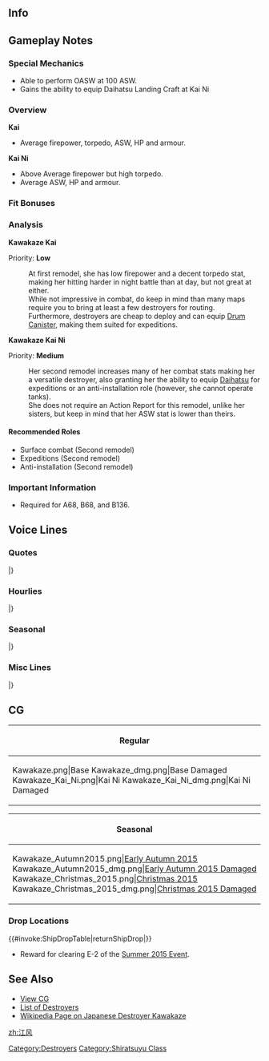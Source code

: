 ==Info==
{{KanmusuInfo|ID=259}}
{{KanmusuInfo|ID=259a}}
{{KanmusuInfo|ID=269}}

==Gameplay Notes==
===Special Mechanics===
* Able to perform OASW at 100 ASW.
* Gains the ability to equip Daihatsu Landing Craft at Kai Ni

===Overview===
'''Kai'''
* Average firepower, torpedo, ASW, HP and armour.  

'''Kai Ni'''
* Above Average firepower but high torpedo.
* Average ASW, HP and armour.

===Fit Bonuses===
{{:{{BASEPAGENAME}}/Equipment Bonuses}}
{{clear}}

===Analysis===
'''Kawakaze Kai'''

Priority: '''Low'''

:At first remodel, she has low firepower and a decent torpedo stat, making her hitting harder in night battle than at day, but not great at either.
:While not impressive in combat, do keep in mind than many maps require you to bring at least a few destroyers for routing.
:Furthermore, destroyers are cheap to deploy and can equip [[Drum Canister]], making them suited for expeditions.


'''Kawakaze Kai Ni''' 

Priority: '''Medium'''
:Her second remodel increases many of her combat stats making her a versatile destroyer, also granting her the ability to equip [[Daihatsu]] for expeditions or an anti-installation role (however, she cannot operate tanks).
:She does not require an Action Report for this remodel, unlike her sisters, but keep in mind that her ASW stat is lower than theirs.

====Recommended Roles====
* Surface combat (Second remodel)
* Expeditions (Second remodel)
* Anti-installation (Second remodel)

===Important Information===
* Required for A68, B68, and B136.

==Voice Lines==
===Quotes===
{{ShipquoteHeader}}
{{ShipquoteKai
|scenario = Introduction
|origin = 白露型駆逐艦九番艦、改白露型の江風だよ。よろしくな！あ、読み方、間違えンなよ。
|translation = I'm the 9th ship of the Shiratsuyu-class destroyers, and an improved Shiratsuyu-class destroyer, Kawakaze. Nice to meet you! Ah, make sure to not mess up my name!<ref>Her kanji "江風" would more commonly be read as "Ekaze" instead of "Kawakaze".</ref>
|audio =Kawakaze-Intro.mp3
}}
{{ShipquoteKai
| scenario    =Introduction
| kai2        =yes
| origin      =白露型駆逐艦九番艦、改白露型の江風、改装済みだぜ！ソロモンの海なら任せておきなよ！
| translation =The 9th ship of the Shiratsuyu-class, and improved Shiratsuyu-class destroyer, Kawakaze, has been remodelled! Leave the Solomon Sea to me!
| audio       =KawakazeKaiNi-Intro.mp3
}}
{{ShipquoteKai
|scenario = Library
|origin = 白露型九番艦、改白露型駆逐艦の江風だ。
そうち海風の姉貴たちと同じ、マル２計画で建造されたよ。まー、働いた働いた。
ソロモン海は何度も駆け回ったよ。最期は夜戦さ。敵さんの電探…ありゃー反則さ。
|translation = I'm the 9th ship of the Shiratsuyu-class destroyers, and an improved Shiratsuyu-class destroyer, Kawakaze.<ref>The improved Shiratsuyu-class were Umikaze, Yamakaze, Kawakaze and Suzukaze.</ref>
I was built under the Circle 2 Plan like Umikaze-aneki and the others.<ref>The [https://en.wikipedia.org/wiki/2nd_Naval_Armaments_Supplement_Programme Circle 2 Plan] was the 2nd of 4 pre-war military build up programmes.</ref> Well, I did plenty of work.
Can't remember how many times I was ran around the Solomon Sea.<ref>She did 10 [https://en.wikipedia.org/wiki/Tokyo_Express Tokyo Express] transport runs around Guadalcanal.</ref> My last moment was in a night battle. The enemy's radar... running afoul of it.<ref>At the [https://en.wikipedia.org/wiki/Battle_of_Vella_Gulf Battle of Vella Gulf], the US destroyers with superior radar managed to launch an ambush that wiped out 3 out of 4 of the IJN destroyers.</ref>
|audio =Kawakaze-Library.mp3
}}
{{ShipquoteKai
|scenario = Secretary 1
|origin = ん、提督。江風呼んだ？
|translation = Hmm, Admiral. Did you call me?
|audio =Kawakaze-Sec1.mp3
}}
{{ShipquoteKai
|scenario = Secretary 2
|origin = そーさ、改白露型だよ。バランスいい体だろう？なっ！
|translation = That's right, I'm an improved Shiratsuyu-class. My body has the right balance right? Hey!<ref>The improved Shiratsuyu-class ships had a redesigned hull and bridge structure to improve their stability.</ref>
|audio =Kawakaze-Sec2.mp3
}}
{{ShipquoteKai
|scenario = Secretary 3
|origin = んだよ？あんま艤装触んなって。んぁ～？テートクどした？江風に興味あんの？ん？
|translation = What is it? Don't touch my rigging so much. Hmm~? What's up, Admiral? Are you interested in me? Hmm?
|audio =Kawakaze-Sec3.mp3
}}
{{ShipquoteKai
| scenario    =Secretary 3
| kai2        =yes
| origin      =んだよ？あんま艤装触ンなって言ってンじゃんかぁ。えっ？艤装じゃない？……アホかぁ！？
| translation =What is it? I told you not to touch my rigging so much. Eh? It's not my rigging you want to touch? ...Are you an idiot?!
| audio       =KawakazeKaiNi-Sec3.mp3
}}
{{ShipquoteKai
|scenario = Secretary Idle
|origin = な～あ～なんか退屈だよー、おーい、てーとくぅー、何かしようぜぇ～？どーにも体が鈍っちまうよぉー、てーとく、聞いてっかぁ～！？
|translation = I~m~ kind of boooored~ oi, can we find something to do~, Admiral? Otherwise I'll become lazy~. Are you listening~, Admiral!?
|audio =Kawakaze-SecIdle.mp3
}}
{{ShipquoteKai
|scenario = Secretary (Married)
|origin = どうしたテートク？疲れたのかい。ンだよ、だらしねえな。仕方ない、江風に寄っかかっていいぜ。ん？ほら、どうよ。
|translation = What's up, Admiral? Are you tired? What's with that, how lame. It can't be helped, it's ok to come closer to me. Hmm? So how's this?
|audio =Kawakaze-SecMarried.mp3
}}
{{ShipquoteKai
|scenario = Wedding
|origin = ン～？どしたテートク？なぁんだよその箱？江風にくれるのかい？へぇー、なぁんだ、どういう風の吹きまわしだ？ふふん、けど貰っとくよ。
|translation = Hmm~? What's up, Admiral? What's that box? Are you giving it to me? Hee~, where is this wind coming from? Fufun, but I accept.
|audio =Kawakaze-Wedding.mp3
}}
{{ShipquoteKai
|scenario = Player's Score
|origin = ん？提督何？情報見るの？ほいほい～
|translation = Hmm? What is it, Admiral? You want to look at the intelligence? Here you go~
|audio =Kawakaze-PlayerScore.mp3
}}
{{ShipquoteKai
|scenario = Joining the Fleet
|origin = 改白露型駆逐艦江風、出るぜ！ついてきな！
|translation = Improved Shiratsuyu-class destroyer, Kawakaze, heading out! Follow me!
|audio =Kawakaze-JoinFleet.mp3
}}
{{ShipquoteKai
|scenario = Equipment 1
|origin = んんっ、ありがたいねー！うん、いいじゃん！
|translation = Hmmm, thanks~! Yup, this is a good one!
|audio =Kawakaze-Equip1.mp3
}}
{{ShipquoteKai
| scenario    =Equipment 1
| kai2        =yes
| origin      =おお～！いいじゃんか！ありだね～！
| translation =Oooh~! This is good! Thanks~!
| audio       =KawakazeKaiNi-Equip1.mp3
}}
{{ShipquoteKai
|scenario = Equipment 2
|origin = んっ、いいねいいねー！やっぱ新しい装備は捗るねー！
|translation = Hmm, good good~! Definitely need new equipment to progress~!
|audio =Kawakaze-Equip2.mp3
}}
{{ShipquoteKai
|scenario = Equipment 3 <ref> Equipment(3) is shared with expedition selection, resource collection, instant repair and development. </ref>
|origin = んっ、いいじゃん！ありありー！
|translation = Hmm, this is good! I like it~!
|audio =Kawakaze-Equip3.mp3
}}
{{ShipquoteKai
|scenario = Supply
|origin = んっ、ありがたいね、また出るよ
|translation = Hmm, thanks. I'll be going out again later.
|audio =Kawakaze-Supply.mp3
}}
{{ShipquoteKai
|scenario = Docking (Minor Damage)
|origin = ンー、少し風呂入るわ。
|translation = Ngh, I'll be taking a short bath.
|audio =Kawakaze-DockMinor.mp3
}}
{{ShipquoteKai
|scenario = Docking (Major Damage)
|origin = 仕方ない、ちょっと長風呂するよ。提督も一緒するかい？ふっ、冗談さ。
|translation = It can't be helped, I'm going to take a pretty long bath now. Want to join me, Admiral? Fuu, I'm joking.
|audio =Kawakaze-DockMajor.mp3
}}
{{ShipquoteKai
|scenario = Construction
|origin = うーん、新しいのは来たって。
|translation = Yup, a new one has come.
|audio =Kawakaze-Construction.mp3
}}
{{ShipquoteKai
|scenario = Returning from Sortie
|origin = ふー、作戦終了さ、おつかれおつかれ！
|translation = Fuu~, the operation is over. Great work!
|audio =Kawakaze-SortieReturn.mp3
}}
{{ShipquoteKai
|scenario = Starting a Sortie
|origin = さあ！張り切っていくよ！第24駆逐隊、出撃だ！
|translation = Now! Get pumped! The 24th Destroyer Squadron is sortieing!
|audio =Kawakaze-Sortie.mp3
}}
{{ShipquoteKai
|scenario = Starting a Battle
|origin = んっ、敵艦隊発見だ、始めるぜぇ、砲戦！用意！
|translation = Hmm, enemy fleet detected, beginning combat! Get ready!
|audio =Kawakaze-BattleStart.mp3
}}
{{ShipquoteKai
| scenario    =Starting A Battle
| kai2        =yes
| origin      =ン…敵艦隊…発見したぜ…！やったるぜ！合戦準備！
| translation =Hmm... we've found... the enemy fleet...! Let's do this! Prepare for battle!
| audio       =KawakazeKaiNi-BattleStart.mp3
}}
{{ShipquoteKai
|scenario = Attack
|origin = ふふん、いいねいいね！やっぱ駆逐艦の本懐は戦闘だよなー、いっくぜー！
|translation = Fufun, good good! It's a destroyer's desire to fight, let's go!
|audio =Kawakaze-Attack.mp3
}}
{{ShipquoteKai
|scenario = Night Battle Attack
|origin = よし、一気に畳み掛けるぜ！
|translation = Alright, let's keep the pressure on them!
|audio =Kawakaze-NightAttack.mp3
}}
{{ShipquoteKai
|scenario = Night Battle
|origin = きひひっ、よーし夜戦だ！野郎ども！突撃だぁ！続けーー！
|translation = Kihihi~ Alright, it's night battle! You bastards! Charge! Follow me~!
|audio =Kawakaze-NightBattle.mp3
}}
{{ShipquoteKai
| scenario    =Night Battle
| kai2        =yes
| origin      =きひひっ、よーし夜戦突入だ！魚雷戦用意！突撃だ！続け―！
| translation =Kihihi~ Alright, it's time to charge into night battle! Ready the torpedoes! Charge! Follow me~!
| audio       =KawakazeKaiNi-NightBattle.mp3
}}
{{ShipquoteKai
|scenario = MVP
|origin = んっ？江風が一番だって？へー悪いなー、白露の姉貴。江風が一番だって！きひひー
|translation = Hmmm? I'm number one? Eh that's too bad Shiratsuyu aneki. Looks like I'm number one! Kihihi~
|audio =Kawakaze-MVP.mp3
}}
{{ShipquoteKai
|scenario = Minor Damage 1
|origin = ばっ…！まだ行ける……！くたばりゃしないよ！
|translation = 	Bah...! I can still fight...! I won't back down!
|audio =Kawakaze-MinorDamage1.mp3
}}
{{ShipquoteKai
| scenario    =Minor Damage 1
| kai2        =yes
| origin      =ちっ……まだいけるさ！こンなンでくたばりゃしない！
| translation =Tch... I can still fight! This won't make me back down!
| audio       =KawakazeKaiNi-MinorDamage1.mp3
}}
{{ShipquoteKai
|scenario = Minor Damage 2
|origin = ちっ、なんだ、どこから撃ってきた……！
|translation = Tch. What, where did that shot come from...!
|audio =Kawakaze-MinorDamage2.mp3
}}
{{ShipquoteKai
|scenario = Major Damage
|origin = なろー、やられたぁ、まだ沈まねーけどさ、痛ったたたたた
|translation = Bastards, they got me, not sinking yet but still, owowowow
|audio =Kawakaze-MajorDamage.mp3
}}
{{ShipquoteKai
|scenario = Sunk
|origin = なンだよ、また海ン中か…姉貴…皆……また…な…
|translation = What's this, I'm going into the sea again...aneki...every one... see.. you...
|audio =Kawakaze-Sinking.mp3
}}
|} <references/>
{{clear}}

===Hourlies===
{{ShipquoteHeader | type = hourly}}
{{ShipquoteKai
|scenario = 00:00
|origin = よしっ、提督、今日はこの江風が時報を担当するぜ！なぁに、任せておけって！げへへーっ！
|translation = Right, I'll be in charge of time announcements today, Admiral! Don't worry, just leave it to me! Gehehe~!
|audio =KawakazeKai-0000.mp3
}}
{{ShipquoteKai
|scenario = 01:00
|origin = マルヒトマルマルだよっ。提督っ、ふふっ、こんな感じでいいよな？
|translation = It's 0100. Admiral~, fufu~, is it fine like this?
|audio =KawakazeKai-0100.mp3
}}
{{ShipquoteKai
|scenario = 02:00
|origin = マルフタマルマルになったよっ、提督っ。ぎひひっ、楽勝楽勝ーっ！時報、恐るるに足らず！
|translation = It's now 0200, Admiral~. Gihihi~, this is easy~! I shouldn't have been afraid of doing time announcements!
|audio =KawakazeKai-0200.mp3
}}
{{ShipquoteKai
|scenario = 03:00
|origin = マルサン…マル…マル………。…！寝てないよ！眠くなんかないよ！？楽勝だからなっ！
|translation = 03...0......0...! I'm not sleeping! I'm not sleepy at all you know!? This is an easy job after all!
|audio =KawakazeKai-0300.mp3
}}
{{ShipquoteKai
|scenario = 04:00
|origin = マル…ヨン…マ………。…！姉貴が、目覚ましのお茶淹れてくれたよ！助かるぅ～！楽勝！これで楽勝だよ！
|translation = 0..4...0......! My sister brewed some tea to help me stay awake! It really helped! Easy! This is easy!
|audio =KawakazeKai-0400.mp3
}}
{{ShipquoteKai
|scenario = 05:00
|origin = マル…ぅぉ…マル…マル…。…………提督…んなことやっている隙に朝になっちゃったよ…ああー、外が明るいねぇ…朝だねぇ…ぅえーへへねーむーいー…
|translation = 0...yawn...0...0... Admiral... Morning has come while I've been doing this... Ah~, it's getting bright out... It's morning... yawn~ sle~ e~ py~...
|audio =KawakazeKai-0500.mp3
}}
{{ShipquoteKai
|scenario = 06:00
|origin = 提督、マルロクマルマルになったよ！さっ、総員起こしをかけるぜ！　みんなー！！あーさだぞー！！おっきろー！！
|translation = It's now 0600, Admiral! Come on, let's assemble everyone! Everyone~!! It's morning~!! Wake up~!!
|audio =KawakazeKai-0600.mp3
}}
{{ShipquoteKai
|scenario = 07:00
|origin = マルナナマルマルさ。提督、朝飯行こうぜ！朝飯！えっ、んなもん作れないよ姉貴じゃねーんだから。さっ、行くよ！
|translation = 0700. Let's get breakfast, Admiral! Breakfast! Eh, I can't make breakfast since I'm not my sister. Come on, let's go!
|audio =KawakazeKai-0700.mp3
}}
{{ShipquoteKai
|scenario = 08:00
|origin = もぐ‥‥提督、マルハチマルマルだよ。間宮さんの所の朝飯は旨いなぁ。
|translation = *Nom*... It's 0800, Admiral. Going to Mamiya's for breakfast is great.<ref>Talking while chewing</ref>
|audio =KawakazeKai-0800.mp3
}}
{{ShipquoteKai
|scenario = 09:00
|origin = マルキュウマルマルだよっ、提督。さ、そろそろ艦隊運用を始めようぜ。何から手ェ付けよっか‥‥遠征からかなぁ？　んっ。
|translation = It's 0900, Admiral. Now, it's almost time to begin fleet operations. What should we do... How about expeditions? Hmm.
|audio =KawakazeKai-0900.mp3
}}
{{ShipquoteKai
|scenario = 10:00
|origin = ヒトマルマぁ――ぅぇっ、ソロモン？　やー、行った行った、何回も行ったよ。ドラム缶輸送もやったし、警護もやったさ。大変だよ。
|translation = 100~, huh, the Solomons? Yeah, I've been there plenty of times. I've done transports and escorts there. It was a lot of work.<ref>She performed many Tokyo Express transport runs as well as fought various battles around Guadalcanal.</ref>
|audio =KawakazeKai-1000.mp3
}}
{{ShipquoteKai
|scenario = 11:00
|origin = ヒトヒトマルマルだよっ、提督。そんな話していたらもうお昼じゃんかさ。お腹空かない、お腹？　えっ、お昼は戦闘配食だって？
|translation = It's 1100, Admiral. Now that I've said that, it's almost lunchtime. Aren't you hungry? Eh, lunch is only combat rations?
|audio =KawakazeKai-1100.mp3
}}
{{ShipquoteKai
|scenario = 12:00
|origin = 提督、ヒトフタマルマルだよっ。お昼だよー、おにぎり握るよー。ほいほい、ほいっ、ほいっ。おにぎりは得意なんだよ。さっ、食え食えっ。
|translation = It's 1200, Admiral. It's lunchtime. I'm making rice balls~. Hup, hup, hup~, hup~ Rice balls are my speciality. Come on, eat up.
|audio =KawakazeKai-1200.mp3
}}
{{ShipquoteKai
|scenario = 13:00
|origin = 提督、ヒトサンマルマルさっ。江風のおにぎり、旨かったろ？　なぁ～。海の上の握り飯は旨ぇよなぁ～。ホント、そう思うよ。
|translation = It's 1300, Admiral. Are me rice balls delicious? Hey~ Eating rice balls underway is great right. I really think so!
|audio =KawakazeKai-1300.mp3
}}
{{ShipquoteKai
|scenario = 14:00
|origin = ヒトヨンマルマルだよっ、提督。さっ、真面目にやりますか、真面目に。鼠輸送ですかねぇ～。ドラム缶ドラム缶っと。
|translation = It's 1400, Admiral. Now, I'll show you my seriousness. Tokyo Express huh~. Let's get the barrels.<ref>She says "Rat Transport" which was the IJN's name for [https://en.wikipedia.org/wiki/Tokyo_Express Tokyo Express] missions because they were done under cover of darkness to avoid Allied air attacks.</ref>
|audio =KawakazeKai-1400.mp3
}}
{{ShipquoteKai
|scenario = 15:00
|origin = 提督、ヒトゴーマルマルだよっ。おやつはどうする？　‥‥えっ？　無いの！？　何で無いのさ～！　お腹空いちゃうじゃんか～。
|translation = It's 1500, Admiral. What should we do about snacks? Eh? There aren't any!? Why not~! I'll go hungry~.
|audio =KawakazeKai-1500.mp3
}}
{{ShipquoteKai
|scenario = 16:00
|origin = 提督、ヒトロクマルマルになったよっ。もう夕方じゃん。あれかな、今夜ももしかして夜戦かな。川内さん、来るかな？
|translation = It's 1600, Admiral. It's evening now. Could it be, that tonight we're doing night battles? Will Sendai-san be coming?
|audio =KawakazeKai-1600.mp3
}}
{{ShipquoteKai
|scenario = 17:00
|origin = ヒトナナマルマルだよっ、提督。夕飯はどうしよっか‥‥　えっ、何、提督が作ってくれんの？　くふぅーっ、それはいいかも♪
|translation = It's 1700, Admiral. What will we do for dinner... Eh, what; you'll be making it, Admiral? Kufu~, that sounds good too♪
|audio =KawakazeKai-1700.mp3
}}
{{ShipquoteKai
|scenario = 18:00
|origin = 提督、ヒトハチマルマルだよー。って、おっ、夕飯出来たんだ！　いっただっきまーす！　はんむっんっ‥‥‥‥ん～っ！　旨いよ提督、やるじゃんか！
|translation = It's 1800, Admiral. Oh hey, dinner is ready! Thank you for the meal! Mmmmmmm~! It's delicious, Admiral, good job!
|audio =KawakazeKai-1800.mp3
}}
{{ShipquoteKai
|scenario = 19:00
|origin = あーっ、食った食ったぁ‥‥　じゃなかった、ヒトキューマルマルだ、提督。　さぁ、んじゃ川内さんと夜戦行って来っかな
|translation = Aah, I'm full... No that's not it; It's 1900, Admiral. Come on, let's go have a night battle with Sendai-san.
|audio =KawakazeKai-1900.mp3
}}
{{ShipquoteKai
|scenario = 20:00
|origin = フタマルマルマル~　敵の電探攻撃には気を付けないと‥‥　川内さん、用心して行きましょう！
|translation = 2000~ We'll need to be careful of the enemy's radar-assisted attacks... Sendai-san, be careful!<ref>At the Battle of Vella gulf, US destroyers were able to approach the IJN destroyers undetected and launch an ambush because of superior radar.</ref>
|audio =KawakazeKai-2000.mp3
}}
{{ShipquoteKai
|scenario = 21:00
|origin = フタヒトマルマル~　んっ、時雨姉貴、何？　はっ、雷跡複数！？　はぁー、はっ、回避いィィィーーーッ！！！
|translation = 2100~ Hmm, what is it, Shigure-aneki? Wha, multiple torpedo trails!? Ha~, ha~ evasive manoeuvres~~!!!<ref>The ambush at Vella Gulf consisted of a spread of torpedoes that took out 3 of the 4 IJN destroyers. Shigure was the only survivor.</ref>
|audio =KawakazeKai-2100.mp3
}}
{{ShipquoteKai
|scenario = 22:00
|origin = フタフタマルマル。提督、夜戦から無事戻りました。川内さんもみんなも無事だよ。やったね。
|translation = 2200. We're returned safely from the night battle, Admiral. Sendai-san and everyone else is safe. I did it.
|audio =KawakazeKai-2200.mp3
}}
{{ShipquoteKai
|scenario = 23:00
|origin = 提督、フタサンマルマルだよっ。今日も疲れたね、お疲れさん。明日も頑張ろう、おーっ。
|translation = It's 2300, Admiral. Today was tiring, thanks for your hard work. I'll do my best tomorrow too. Yeah~.
|audio =KawakazeKai-2300.mp3
}}
|} <references/>
{{clear}}

===Seasonal===
{{SeasonalHeaderOld}}
{{SeasonalQuote
|scenario = [[Seasonal/Early_Autumn_2015_Seasonal_Update|Early Autumn 2015]]
|origin = よし。夏を乗り越えたぞ。秋はいいねぇ。なンかのびのびするよ、食いもンも、美味しいわぁ。
|translation =	Alright. I got through summer. Autumn is great. It’s just so peaceful and the food is delicious.
|audio = Kawakaze_Early_Autumn2015.ogg
|notes =
}}
{{SeasonalQuote
|scenario = [[Seasonal/Christmas_2015|Christmas 2015]]
|origin = 提督！クリスマスじゃんか！クリスマス！ケーキどこよ？ケーキ！イエ～イ！
|translation =	Admiral! It’s Christmas now! It’s Christmas! Where is the cake? Cake! Yay!
|audio = Kawakaze_Christmas_2015_Sec1.ogg
|notes =
}}
{{SeasonalQuote
|scenario = [[Seasonal/End_of_Year_2015|End of Year 2015]]
|origin = もう年末じゃんか！早いな…艦隊も大掃除だね。仕方ない。やりますか。提督もはい、箒もって！
|translation =	It’s already the end of the year! That was fast… It’s time for the fleet’s spring clean. I got no choice then. Let’s do this. Take this broom and join in, Admiral!
|audio = Kawakaze_Year_End_2015_Sec1.ogg
|notes = 
}}
{{SeasonalQuote
|scenario = [[Seasonal/New_Year_2016|New Year 2016]]
|origin = 提督！謹賀新年だよ！今年も江風さんと姉貴だちをよろしくな！さあ、お年玉ちょうだい～ほれほれ～
|translation =	Admiral! Happy New Year! Please take care of me and my sisters this year too! Now, hand over the New Year’s money~ Gimme, gimme~
|audio = Kawakaze_New_Years_2016_Sec1.ogg
|notes = 
}}
{{SeasonalQuote
|scenario = [[Seasonal/Setsubun_2016|Setsubun 2016]]
|origin = 節分だー！ 豆投げるぜーっ！ 右舷、目標発見！ てぇーっ！ …初弾命中ー！ …えぇ？ あれ…川内…さん？ えっと、えっと…えぇ！？
|translation =	It’s Setsubun~! I’m going to throw some beans! Target spotted to starboard! Fireeee~! …Eh? Huh… Sendai…san? Uhhh, ummm… Eh?
|audio = Kawakaze_Setsubun_2016_Sec1.ogg
|notes = 
}}
{{SeasonalQuote
|scenario = [[Seasonal/Valentine%27s_Day_2016|Valentine’s Day 2016]]
|origin = 提督、ほら、チョコあけるよ！うん、大丈夫。酒保で買ってきたもんだからさ～お返しはバッチリよろしくね♪
|translation =	Here, these chocolates are for you, Admiral! Yeah, it’s fine. It’s just something I bought from the PX. I’m expecting something in return♪
|audio = Kawakaze_Valentine_Sec1.ogg
|notes = 
}}
{{SeasonalQuote
|scenario = [[Seasonal/White_Day_2016|White Day 2016]]
|origin = ん？ 提督、チョコのお返しかい？ 義理堅いねえ。結構結構。食べるよ。…はむぅ…ん！ 美味しいじゃん！ ありだねぇ。ありあり！
|translation =	Hmmm? A gift in return for the chocolates, Admiral? You’ve got a strong sense of dudy. Nice, very nice. I’m eating them. …*nom*… Mm! They’re delicious! They’re good. They really are!
|audio = Kawakaze_White_Day_2016.ogg
|notes = 
}}
{{SeasonalQuote
|scenario = [[Seasonal/Coming_of_Spring_2016|Spring 2016]]
|origin = うん、春だね春。少し暖かくなってきたよね。二十四駆もおはなみするかなぁ。ね？
|translation =	Yup, it’s spring now. It’s gotten a bit warmer. I wonder if DesDiv24 will go cherry blossom viewing. Don’t you?
|audio = Kawakaze_Spring_2016_Sec1.mp3
|notes = 
}}
{{SeasonalQuote
|scenario = [[Seasonal/Third_Anniversary|3rd Anniversary]]
|origin = うん。三周年じゃんか、三周年。やったなぁ。なんかびっくりだよ。イエイ！
|translation =	Yep. It’s the 3rd Anniversary I see. We made it. I’m kinda surprised. Yay!
|audio = Kawakaze_3rd_Anniversary_Sec1.mp3
|notes = 
}}
{{SeasonalQuote
|scenario = [[Seasonal/Rainy_Season_2016|Rainy Season 2016]]
|origin = うーん、雨の日が続くねぇ。梅雨ってやつだよねぇ。まぁ、仕方ない。のンびりやるさ。
|translation =	Yep, the rainy days keep going on. So it’s the rainy season now. Well, nothing we can do. Let’s take it easy.
|audio = Kawakaze_Rainy_Season_2016_Sec1.mp3
|notes = 
}}
{{SeasonalQuote
|scenario = [[Seasonal/Early_Summer_2016|Early Summer 2016]]
|origin = うにゃ～、暑くなってきたねぇ～。こりゃ～たまらん。水着かなんかで涼しく行きたいね。あぁ、いいんだっけ？鎮守府、水着でも？
|translation =	Whew, it’s gotten hot. I can’t take this. I feel like cooling off in a swimsuit. Ah, I can? Even around the base?
|audio = Kawakaze_Early_Summer_Sec1_2016.ogg
|notes = 
}}
{{SeasonalQuote
|scenario = [[Seasonal/Summer_2016|Midsummer 2016]]
|origin = 夏本番だ！くぅ、あっついね！！いやいや、これは水着じゃないとやってらんないでしょ？おぉ、提督も脱いでいいよ。
|translation =	Summer is here! Whoo, it’s hot!! Tsk, tsk, it’d be a waste to not wear a swimsuit now right? Oh, you strip down too, Admiral.
|audio = Kawakaze_Sec1_Midsummer_2016.ogg
|notes = 
}}
{{SeasonalQuote
|scenario = [[Seasonal/Fourth_Anniversary|4th Anniversary]]
|origin = おぉ、四周年じゃンかよ四周年！続いたもんだなぁー！いやー、ビックリビックリ！
|translation =	Oh, it’s the 4th Anniversary now! It’s here again! Whoa, that really surprised me!
|audio = Kawakaze_4th_Anniversary_Sec1_2017.mp3
|notes = 
}}
{{SeasonalQuote
|scenario = [[Seasonal/Fifth_Anniversary|5th Anniversary]]
|origin = 提督、今日は特別な日じゃん。おめでとう。一緒にお祝いしよう。なぁ？
|translation =	Today is a special day, Admiral. Congratulations. Let’s celebrate it together. Alright?
|audio = Kawakaze_5th_Anniversary_Sec1.mp3
|notes = 
}}
|}<references/>

{{clear}}

===Misc Lines===
{{SeasonalHeaderOld}}
{{SeasonalQuote
|scenario = [[Fall 2015 Event]]
|origin = 姉貴、あんま心配すンなって。大丈夫、今度はやられはしないよ。任せとけ！
|translation =	Don’t worry so much, Aneki. It will be fine, I won’t get done in this time. Leave it to me!
|audio = Kawakaze_Fall_Event_2015_Sec1.mp3
|notes = 
}}
{{SeasonalQuote
|scenario = [[Fall 2019 Event]]
|origin = きひひぃ。よーし！夜戦突入だ！魚雷戦用意！突撃だ！続け！
|translation =	Hehehe. Alriiiight! It's time for night battle! Ready the torpedo salvo! Attack! Follow me!	
|audio = Ship_Voice_Kawakaze_Kai_Ni_Fall_2019_Event_Friend_Fleet_1.mp3
|notes = Kai Ni Friend Fleet
}}
|}<references/>

{{clear}}

==CG==
{| class="mw-collapsible mw-collapsed wikitable" style="width: 100%;"
!Regular
|-
|<gallery>
Kawakaze.png|Base
Kawakaze_dmg.png|Base Damaged
Kawakaze_Kai_Ni.png|Kai Ni
Kawakaze_Kai_Ni_dmg.png|Kai Ni Damaged
</gallery>
|}

{| class="mw-collapsible mw-collapsed wikitable" style="width: 100%;"
!Seasonal
|-
|<gallery>
Kawakaze_Autumn2015.png|[[ Seasonal/Early_Autumn_2015_Seasonal_Update|Early Autumn 2015]]
Kawakaze_Autumn2015_dmg.png|[[ Seasonal/Early_Autumn_2015_Seasonal_Update|Early Autumn 2015 Damaged]]
Kawakaze_Christmas_2015.png|[[Seasonal/Christmas_2015|Christmas 2015]]
Kawakaze_Christmas_2015_dmg.png|[[Seasonal/Christmas_2015|Christmas 2015 Damaged]]
</gallery>
|}

=== Drop Locations ===
{{#invoke:ShipDropTable|returnShipDrop|{{PAGENAME}}}}

*Reward for clearing E-2 of the [[Summer 2015 Event]].

==See Also==
*[[{{PAGENAMEE}}/Gallery|View {{PAGENAME}} CG]]
*[[EliteDD|List of Destroyers]]
*[[:wikipedia:Japanese_destroyer_Kawakaze_(1936)|Wikipedia Page on Japanese Destroyer Kawakaze]]
{{Shiplist}}
[[Category:Destroyers]]
[[Category:Shiratsuyu Class]]
[[zh:江风]]